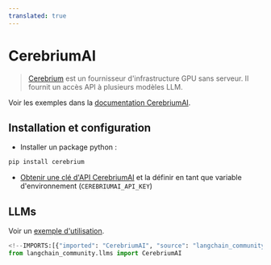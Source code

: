```yaml
---
translated: true
---
```


# CerebriumAI

>[Cerebrium](https://docs.cerebrium.ai/cerebrium/getting-started/introduction) est un fournisseur d'infrastructure GPU sans serveur.
> Il fournit un accès API à plusieurs modèles LLM.

Voir les exemples dans la [documentation CerebriumAI](https://docs.cerebrium.ai/examples/langchain).

## Installation et configuration

- Installer un package python :

```bash
pip install cerebrium
```

- [Obtenir une clé d'API CerebriumAI](https://docs.cerebrium.ai/cerebrium/getting-started/installation) et la définir
  en tant que variable d'environnement (`CEREBRIUMAI_API_KEY`)

## LLMs

Voir un [exemple d'utilisation](/docs/integrations/llms/cerebriumai).

```python
<!--IMPORTS:[{"imported": "CerebriumAI", "source": "langchain_community.llms", "docs": "https://api.python.langchain.com/en/latest/llms/langchain_community.llms.cerebriumai.CerebriumAI.html", "title": "CerebriumAI"}]-->
from langchain_community.llms import CerebriumAI
```
